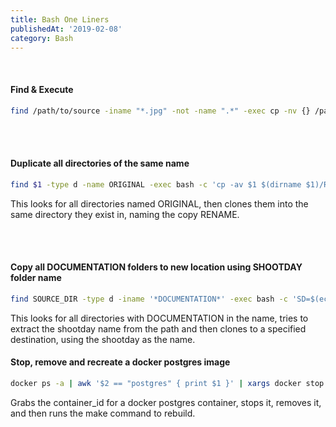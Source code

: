 ```yaml
---
title: Bash One Liners
publishedAt: '2019-02-08'
category: Bash
---
```


<br />

<CopyToClipboard />

#### Find & Execute

```bash
find /path/to/source -iname "*.jpg" -not -name ".*" -exec cp -nv {} /path/to/destination \;
```

<br />
<br />

<CopyToClipboard />

#### Duplicate all directories of the same name

```bash
find $1 -type d -name ORIGINAL -exec bash -c 'cp -av $1 $(dirname $1)/RENAME' _ {} \;
```

This looks for all directories named ORIGINAL, then clones them into the same directory they
exist in, naming the copy RENAME.

<br />
<br />

<CopyToClipboard />

#### Copy all DOCUMENTATION folders to new location using SHOOTDAY folder name

```bash
find SOURCE_DIR -type d -iname '*DOCUMENTATION*' -exec bash -c 'SD=$(echo $1 | grep -Eoi "\d\w*_SHOOTDAY_\w*\d"); cp -R $1 DESTINATION/$SD' _ {} \;```
```

This looks for all directories with DOCUMENTATION in the name, tries to extract the shootday name from the path and then clones to a specified destination, using the shootday as the name.


#### Stop, remove and recreate a docker postgres image

```bash
docker ps -a | awk '$2 == "postgres" { print $1 }' | xargs docker stop | xargs docker rm && make docker-build-local
```

Grabs the container_id for a docker postgres container, stops it, removes it, and then runs the make command to rebuild.
